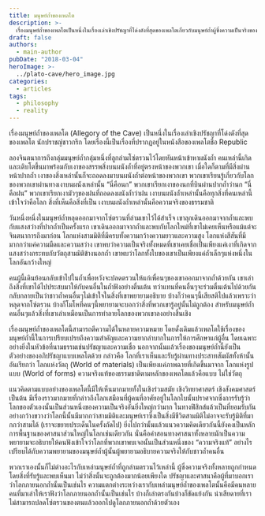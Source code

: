 ```yaml
---
title: มนุษย์ถ้ำของเพลโต
description: >-
  เรื่องมนุษย์ถ้ำของเพลโตเป็นหนึ่งในเรื่องเล่าเชิงปรัชญาที่โด่งดังที่สุดของเพลโตเกี่ยวกับมนุษย์ถ้ำผู้ซึ่งความเป็นจริงของพวกเขาถูกกำหนดโดยการขาดซึ่งความรู้ของพวกเขาเอง
draft: false
authors:
  - main-author
pubDate: "2018-03-04"
heroImage: >-
  ../plato-cave/hero_image.jpg
categories:
  - articles
tags:
  - philosophy
  - reality
---
```


เรื่องมนุษย์ถ้ำของเพลโต (Allegory of the Cave) เป็นหนึ่งในเรื่องเล่าเชิงปรัชญาที่โด่งดังที่สุดของเพลโต นักปราชญ์ชาวกรีก โดยเรื่องนี้เป็นเรื่องที่ปรากฏอยู่ในหนังสือของเพลโตชื่อ Republic

ลองจินตนาการถึงกลุ่มมนุษย์ถ้ำกลุ่มหนึ่งที่ลูกล่ามโซ่ตรวนไว้โดยหันหน้าเข้าหาผนังถ้ำ คนเหล่านี้เกิดและเติบโตขึ้นมาพร้อมกับเงาของสรรพสิ่งบนผนังถ้ำที่อยู่ตรงหน้าของพวกเขา เมื่อใดก็ตามที่มีสิ่งผ่านหน้าปากถ้ำ เงาของสิ่งเหล่านั้นก็จะถอดลงมาบนผนังถ้ำต่อหน้าของพวกเขา พวกเขาเรียนรู้เกี่ยวกับโลกของพวกเขาผ่านทางเงาบนผนังเหล่านั้น “นี่คือนก” พวกเขาเรียกเงาของนกที่บินผ่านปากถ้ำว่านก “นี่คือฝน” พวกเขาเรียกเงามัวๆของฝนที่ถอดลงผนังถ้ำว่าฝน เงาบนผนังถ้ำเหล่านั้นคือทุกสิ่งที่คนเหล่านี้เข้าใจว่าคือโลก สิ่งที่เห็นคือสิ่งที่เป็น เงาบนผนังถ้ำเหล่านั้นคือความจริงของธรรมชาติ

วันหนึ่งหนึ่งในมนุษย์ถ้ำหลุดออกมาจากโซ่ตรวนที่ล่ามเขาไว้ได้สำเร็จ เขาลุกเดินออกมาจากถ้ำและพบกับแสงสว่างที่ปากถ้ำเป็นครั้งแรก เขาเดินออกมาจากถ้ำและพบกับโลกใหม่ที่เขาไม่เคยเห็นหรือแม้แต่จะจินตนาการถึงมาก่อน โลกแห่งสามมิติที่มีครบทั้งความกว้างความยาวและความสูง โลกแห่งสีสันที่มีมากกว่าแค่ความมืดและความสว่าง เขาพบว่าความเป็นจริงทั้งหมดที่เขาเคยเชื่อเป็นเพียงแค่เงาที่เกิดจากแสงสว่างกระทบกับวัตถุสามมิติข้างนอกถ้ำ เขาพบว่าโลกทั้งใบของเขาเป็นเพียงแค่ถ้ำเล็กๆแห่งหนึ่งในโลกอันกว้างใหญ่

คนผู้นี้เดินย้อนกลับเข้าไปในถ้ำเพื่อหวังจะปลดตรวนให้แก่เพื่อนๆของเขาออกมาจากถ้ำด้วยกัน เขาเล่าถึงสิ่งที่เขาได้ไปประสบมาให้กับคนอื่นในถ้ำฟังอย่างตื่นเต้น ทว่าแทนที่คนอื่นๆจะร่วมตื่นเต้นไปด้วยกัน กลับกลายเป็นว่าชาวถ้ำคนอื่นๆไม่เข้าใจในสิ่งที่เขาพยายามอธิบาย บ้างก็ว่าคนๆนี้เสียสติไปแล้วเพราะว่าหลุดจากโซ่ตรวน บ้างก็โมโหที่คนๆนี้พยายามจะบอกว่าสิ่งที่พวกเขารู้อยู่นั้นไม่ถูกต้อง สำหรับมนุษย์ถ้ำคนอื่นๆแล้วสิ่งที่เขาเล่าเหมือนเป็นการทำลายโลกของพวกเขาลงอย่างสิ้นเชิง

เรื่องมนุษย์ถ้ำของเพลโตนี้สามารถตีความได้ในหลายความหมาย โดยดั้งเดิมแล้วเพลโตใช้เรื่องของมนุษย์ถ้ำนี้ในการเปรียบเปรยถึงความสำคัญและความยากลำบากในการให้การศึกษาแก่ผู้อื่น โดยเฉพาะอย่างยิ่งในหัวข้อที่นามธรรมเช่นปรัชญาและความเชื่อ นอกจากนั้นแล้วเรื่องของมนุษย์ถ้ำนี้ยังเป็นตัวอย่างของอภิปรัชญาแบบเพลโตด้วย กล่าวคือ โลกที่เราเห็นและรับรู้ผ่านทางประสาทสัมผัสทั้งห้านั้นอันเรียกว่า โลกแห่งวัตถุ (World of materials) เป็นเพียงแค่ภาพฉายที่เกิดขึ้นมาจาก โลกแห่งรูปแบบ (World of forms) ความจริงแท้ของธรรมชาติตามหลักของเพลโตแล้วคือแบบ ไม่ใช่วัตถุ

แนวคิดตามแบบอย่างของเพลโตนี้มีให้เห็นมากมายทั้งในเชิงร่วมสมัย เชิงวิทยาศาสตร์ เชิงสังคมศาสตร์ เป็นต้น มีเรื่องราวมากมายที่กล่าวถึงโลกเสมือนที่ผู้คนที่อาศัยอยู่ในโลกใบนั้นปราศจากซึ่งการรับรู้ว่าโลกของตัวเองนั้นเป็นส่วนหนึ่งของความเป็นจริงอันยิ่งใหญ่กว่ามาก ในทางฟิสิกส์แล้วเป็นที่ยอมรับกันอย่างกว้างขวางว่าโลกนี้นั้นมีมากกว่าสามมิติและมนุษย์เราซึ่งเป็นสิ่งมีชีวิตสามมิติไม่อาจจะรับรู้มิติที่มากกว่าสามได้ (เราจะขยายประเด็นในครั้งถัดไป) ยิ่งไปกว่านั้นแล้วแนวความคิดเดียวกันนี้ยังคงเป็นหลักการพื้นฐานของศาสนาส่วนใหญ่ในโลกเช่นเดียวกัน นั่นคือคำสอนทางศาสนาทั้งหลายมักเป็นความพยายามจะอธิบายให้คนฟังเข้าใจว่าโลกที่พวกเขาพบเจอนั้นเป็นส่วนหนึ่งของ “ความจริงแท้” อย่างไร เปรียบได้กับความพยายามของมนุษย์ถ้ำผู้นั้นผู้พยายามอธิบายความจริงให้กับชาวถ้ำคนอื่น

พวกเราเองนั้นก็ไม่ต่างอะไรกับเหล่ามนุษย์ถ้ำที่ถูกล่ามตรวนไว้เหล่านี้ ผู้ซึ่งความจริงทั้งหลายถูกกำหนดโดยสิ่งที่รับรู้และพบเห็นมา ไม่ว่าสิ่งนั้นจะถูกต้องมากน้อยเพียงใด ปรัชญาและศาสนาคือผู้ที่มาบอกเราว่าโลกภายนอกถ้ำนั้นเป็นเช่นไร ความแตกต่างระหว่างเรากับเหล่ามนุษย์ถ้ำของเพลโตนั้นคือมีคนหลายคนที่มาเล่าให้เราฟังว่าโลกภายนอกถ้ำนั้นเป็นเช่นไร บ้างก็เล่าตรงกันบ้างก็ขัดแย้งกัน น่าเสียดายที่เราไม่สามารถปลดโซ่ตรวนของตนแล้วออกไปดูโลกภายนอกถ้ำด้วยตัวเอง